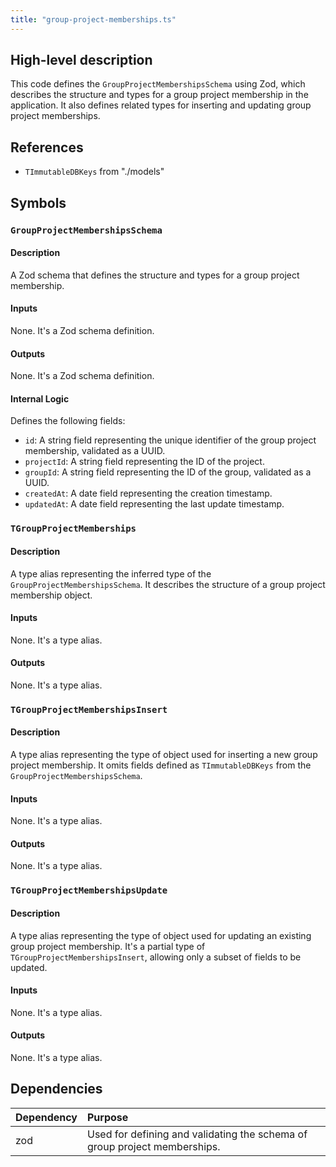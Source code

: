 ```yaml
---
title: "group-project-memberships.ts"
---
```


## High-level description
This code defines the `GroupProjectMembershipsSchema` using Zod, which describes the structure and types for a group project membership in the application. It also defines related types for inserting and updating group project memberships.

## References
- `TImmutableDBKeys` from "./models"

## Symbols
### `GroupProjectMembershipsSchema`
#### Description
A Zod schema that defines the structure and types for a group project membership.

#### Inputs
None. It's a Zod schema definition.

#### Outputs
None. It's a Zod schema definition.

#### Internal Logic
Defines the following fields:
- `id`: A string field representing the unique identifier of the group project membership, validated as a UUID.
- `projectId`: A string field representing the ID of the project.
- `groupId`: A string field representing the ID of the group, validated as a UUID.
- `createdAt`: A date field representing the creation timestamp.
- `updatedAt`: A date field representing the last update timestamp.

### `TGroupProjectMemberships`
#### Description
A type alias representing the inferred type of the `GroupProjectMembershipsSchema`. It describes the structure of a group project membership object.

#### Inputs
None. It's a type alias.

#### Outputs
None. It's a type alias.

### `TGroupProjectMembershipsInsert`
#### Description
A type alias representing the type of object used for inserting a new group project membership. It omits fields defined as `TImmutableDBKeys` from the `GroupProjectMembershipsSchema`.

#### Inputs
None. It's a type alias.

#### Outputs
None. It's a type alias.

### `TGroupProjectMembershipsUpdate`
#### Description
A type alias representing the type of object used for updating an existing group project membership. It's a partial type of `TGroupProjectMembershipsInsert`, allowing only a subset of fields to be updated.

#### Inputs
None. It's a type alias.

#### Outputs
None. It's a type alias.

## Dependencies
| Dependency | Purpose |
|:-----------|:--------|
| zod        | Used for defining and validating the schema of group project memberships. |
